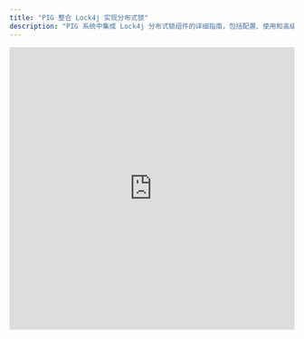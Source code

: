 ```yaml
---
title: "PIG 整合 Lock4j 实现分布式锁"
description: "PIG 系统中集成 Lock4j 分布式锁组件的详细指南，包括配置、使用和高级特性"
---
```


<Frame caption="lock4j 分布式锁使用演示">
  <iframe 
    src="https://player.bilibili.com/player.html?bvid=BV12t411B7e9&p=35&page=35&autoplay=0" 
    width="100%" 
    height="500px"
    frameborder="0"
    allowfullscreen
  />
</Frame>

## Lock4j 简介

[Lock4j](https://gitee.com/baomidou/lock4j) 是一个分布式锁组件，其提供了多种不同的支持以满足不同性能和环境的需求。立志打造一个简单但富有内涵的分布式锁组件。

<Card title="主要特性" icon="star">
  - 多种执行器支持（Redis、Redisson、Zookeeper）
  - 注解式使用，简单易用
  - 支持 SpEL 表达式
  - 可自定义锁key生成器和失败策略
  - 支持手动上锁解锁
</Card>

## 快速开始

<Steps>
  <Step title="添加依赖">
    在项目的 `pom.xml` 文件中添加 Lock4j 依赖：

    ```xml
    <dependency>
      <groupId>com.baomidou</groupId>
      <artifactId>lock4j-redis-template-spring-boot-starter</artifactId>
      <version>2.2.5</version>
    </dependency>
    ```
  </Step>

  <Step title="配置 Redis 连接">
    <Warning>
      确保 Redis 连接信息配置正确，以下为默认配置位置
    </Warning>

    ```yaml
    spring:
      data:
        redis:
          host: pig-redis
    ```
  </Step>

  <Step title="使用 @Lock4j 注解">
    在需要分布式锁的方法上添加 `@Lock4j` 注解：

    <CodeGroup>
    ```java 基础用法
    @Service
    public class DemoService {

        // 默认获取锁超时3秒，30秒锁过期
        @Lock4j
        public void simple() {
            // do something
        }
    }
    ```

    ```java 完整配置
    @Service
    public class DemoService {

        // 完全配置，支持 SpEL 表达式
        @Lock4j(keys = {"#key"}, expire = 60000, acquireTimeout = 1000)
        public R customMethod(String key) {
            return R.ok();
        }
    }
    ```
    </CodeGroup>
  </Step>
</Steps>

## 配置说明

### 全局属性配置

<Accordion title="配置全局默认参数">
配置全局默认的获取锁超时时间和锁过期时间：

```yaml
lock4j:
  acquire-timeout: 3000 # 默认值3s，可不设置
  expire: 30000 # 默认值30s，可不设置
  primary-executor: com.baomidou.lock.executor.RedisTemplateLockExecutor # 默认redisson>redisTemplate>zookeeper，可不设置
  lock-key-prefix: lock4j # 锁key前缀, 默认值lock4j，可不设置
```
</Accordion>

<AccordionGroup>
  <Accordion title="acquire-timeout 参数说明" icon="clock">
    **acquire-timeout** 可以理解为排队时长，超过这个时间就退出排队，抛出获取锁超时异常。

    **为什么必须要有这个参数？**
    - 现实中你会一直排队等下去吗？
    - 所有人都一直排队会有什么问题？
  </Accordion>

  <Accordion title="expire 参数说明" icon="timer">
    **expire** 锁过期时间，主要是防止死锁。

    **建议设置：**
    - 估计好锁方法运行时长
    - 正常没有复杂业务的增删改查最多几秒
    - 留有一定冗余，10秒足够
    - 默认30秒是为了兼容绝大部分场景
  </Accordion>
</AccordionGroup>

## 高级特性

<Tabs>
  <Tab title="自定义执行器">
    可在方法级指定使用某种执行器，若自己实现的需要提前注入到Spring：

    ```java
    @Service
    public class DemoService {

        // 可在方法级指定使用某种执行器
        @Lock4j(executor = RedissonLockExecutor.class)
        public Boolean test() {
            return "true";
        }
    }
    ```
  </Tab>

  <Tab title="自定义锁Key生成器">
    默认的锁key生成器为 `com.baomidou.lock.DefaultLockKeyBuilder`：

    ```java
    @Component
    public class MyLockKeyBuilder extends DefaultLockKeyBuilder {

        @Override
        public String buildKey(MethodInvocation invocation, String[] definitionKeys) {
            String key = super.buildKey(invocation, definitionKeys);
            // do something
            return key;
        }
    }
    ```
  </Tab>

  <Tab title="自定义失败策略">
    默认的锁获取失败策略为 `com.baomidou.lock.DefaultLockFailureStrategy`：

    ```java
    @Component
    public class MyLockFailureStrategy implements LockFailureStrategy {

        @Override
        public void onLockFailure(String key, long acquireTimeout, int acquireCount) {
            // write my code
        }
    }
    ```
  </Tab>

  <Tab title="手动上锁解锁">
    支持编程式的锁操作：

    ```java
    @Service
    public class ProgrammaticService {
        @Autowired
        private LockTemplate lockTemplate;

        public void programmaticLock(String userId) {
            // 各种查询操作 不上锁
            // ...
            
            // 获取锁
            final LockInfo lockInfo = lockTemplate.lock(userId, 30000L, 5000L, RedissonLockExecutor.class);
            if (null == lockInfo) {
                throw new RuntimeException("业务处理中,请稍后再试");
            }
            
            // 获取锁成功，处理业务
            try {
                System.out.println("执行简单方法1 , 当前线程:" + Thread.currentThread().getName() + " , counter：" + (counter++));
            } finally {
                // 释放锁
                lockTemplate.releaseLock(lockInfo);
            }
            // 结束
        }
    }
    ```
  </Tab>
</Tabs>

<Tip>
在实际项目中，建议优先使用注解方式，手动上锁主要用于复杂业务场景下的精细化控制。
</Tip>

## 相关链接

<CardGroup cols={2}>
  <Card title="Lock4j 官方文档" icon="book" href="https://gitee.com/baomidou/lock4j">
    查看 Lock4j 的完整文档和最新版本信息
  </Card>
  <Card title="Redis 配置" icon="database" href="/dev/basics/redis-config">
    了解 PIG 系统中 Redis 的详细配置
  </Card>
</CardGroup>

## ♥️ 获取支持
<Card title="遇到问题？" horizontal icon="link" href="https://gitee.com/log4j/pig/issues">
  如果您在使用过程中遇到任何问题、有功能建议或需求，请点击此卡片前往 Gitee 仓库提交 Issue。
</Card>
